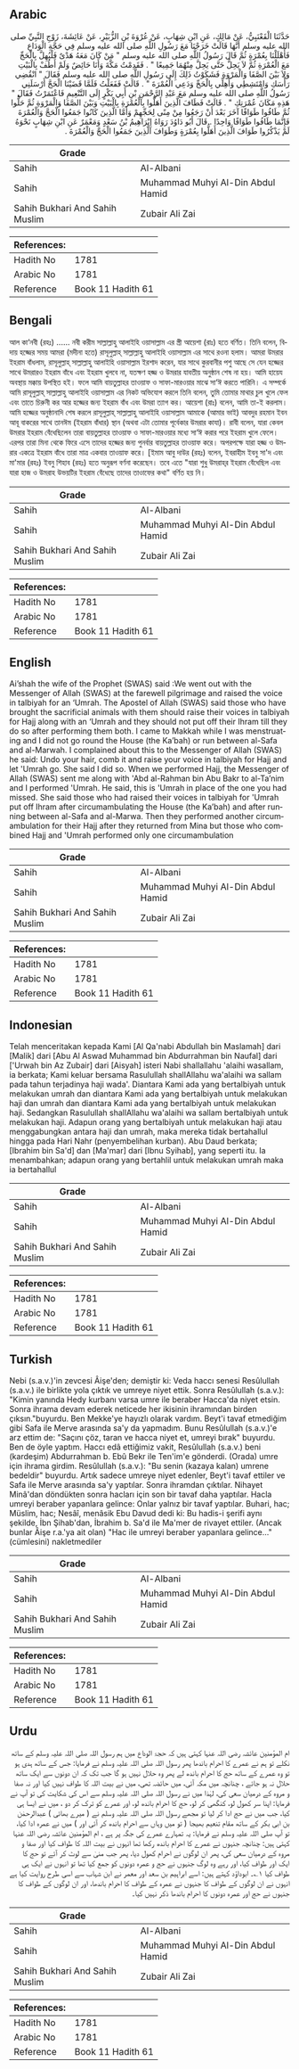 ## Arabic


<div dir="rtl" lang="ar" style={{fontSize:'larger',backgroundColor:'#f8f9fa',padding:20}}>
حَدَّثَنَا الْقَعْنَبِيُّ، عَنْ مَالِكٍ، عَنِ ابْنِ شِهَابٍ، عَنْ عُرْوَةَ بْنِ الزُّبَيْرِ، عَنْ عَائِشَةَ، زَوْجِ النَّبِيِّ صلى الله عليه وسلم أَنَّهَا قَالَتْ خَرَجْنَا مَعَ رَسُولِ اللَّهِ صلى الله عليه وسلم فِي حَجَّةِ الْوَدَاعِ فَأَهْلَلْنَا بِعُمْرَةٍ ثُمَّ قَالَ رَسُولُ اللَّهِ صلى الله عليه وسلم ‏"‏ مَنْ كَانَ مَعَهُ هَدْىٌ فَلْيُهِلَّ بِالْحَجِّ مَعَ الْعُمْرَةِ ثُمَّ لاَ يَحِلُّ حَتَّى يَحِلَّ مِنْهُمَا جَمِيعًا ‏"‏ ‏.‏ فَقَدِمْتُ مَكَّةَ وَأَنَا حَائِضٌ وَلَمْ أَطُفْ بِالْبَيْتِ وَلاَ بَيْنَ الصَّفَا وَالْمَرْوَةِ فَشَكَوْتُ ذَلِكَ إِلَى رَسُولِ اللَّهِ صلى الله عليه وسلم فَقَالَ ‏"‏ انْقُضِي رَأْسَكِ وَامْتَشِطِي وَأَهِلِّي بِالْحَجِّ وَدَعِي الْعُمْرَةَ ‏"‏ ‏.‏ قَالَتْ فَفَعَلْتُ فَلَمَّا قَضَيْنَا الْحَجَّ أَرْسَلَنِي رَسُولُ اللَّهِ صلى الله عليه وسلم مَعَ عَبْدِ الرَّحْمَنِ بْنِ أَبِي بَكْرٍ إِلَى التَّنْعِيمِ فَاعْتَمَرْتُ فَقَالَ ‏"‏ هَذِهِ مَكَانَ عُمْرَتِكِ ‏"‏ ‏.‏ قَالَتْ فَطَافَ الَّذِينَ أَهَلُّوا بِالْعُمْرَةِ بِالْبَيْتِ وَبَيْنَ الصَّفَا وَالْمَرْوَةِ ثُمَّ حَلُّوا ثُمَّ طَافُوا طَوَافًا آخَرَ بَعْدَ أَنْ رَجَعُوا مِنْ مِنًى لِحَجِّهِمْ وَأَمَّا الَّذِينَ كَانُوا جَمَعُوا الْحَجَّ وَالْعُمْرَةَ فَإِنَّمَا طَافُوا طَوَافًا وَاحِدًا ‏.‏ قَالَ أَبُو دَاوُدَ رَوَاهُ إِبْرَاهِيمُ بْنُ سَعْدٍ وَمَعْمَرٌ عَنِ ابْنِ شِهَابٍ نَحْوَهُ لَمْ يَذْكُرُوا طَوَافَ الَّذِينَ أَهَلُّوا بِعُمْرَةٍ وَطَوَافَ الَّذِينَ جَمَعُوا الْحَجَّ وَالْعُمْرَةَ ‏.‏
</div>
<div style={{backgroundColor:'#f8f9fa',padding:20, marginBottom: 10}}><table> <thead> <tr> <th>Grade</th> <th></th> </tr> </thead> <tbody> <tr><td>Sahih</td><td>Al-Albani</td></tr><tr><td>Sahih</td><td>Muhammad Muhyi Al-Din Abdul Hamid</td></tr><tr><td>Sahih Bukhari And Sahih Muslim</td><td>Zubair Ali Zai</td></tr></tbody></table><table> <thead> <tr> <th>References:</th> <th></th> </tr> </thead> <tbody><tr><td>Hadith No</td><td>1781</td></tr><tr><td>Arabic No</td><td>1781</td></tr><tr><td>Reference</td><td>Book 11 Hadith 61</td></tr></tbody></table></div>

## Bengali


<div dir="ltr" lang="bn" style={{fontSize:'larger',backgroundColor:'#f8f9fa',padding:20}}>
আল কা‘নবী (রহঃ) ...... নবী করীম সাল্লাল্লাহু আলাইহি ওয়াসাল্লাম এর স্ত্রী আয়েশা (রাঃ) হতে বর্ণিত। তিনি বলেন, বিদায় হজ্জের সময় আমরা (মদীনা হতে) রাসূলুল্লাহ্ সাল্লাল্লাহু আলাইহি ওয়াসাল্লাম এর সাথে রওনা হলাম। আমরা উমরার ইহরাম বাঁধলাম, রাসূলুল্লাহ্ সাল্লাল্লাহু আলাইহি ওয়াসাল্লাম ইরশাদ করেন, যার সাথে কুরবানীর পশু আছে সে যেন হজ্জের সাথে উমরারও ইহরাম বাঁধে এবং ইহরাম খুলবে না, যতক্ষণ হজ্জ ও উমরার যাবতীয় অনুষ্ঠান শেষ না হয়। আমি হায়েয অবস্থায় মক্কায় উপস্থিত হই। ফলে আমি বায়তুল্লাহর তাওয়াফ ও সাফা-মারওয়ার মাঝে সা‘ঈ করতে পারিনি। এ সম্পর্কে আমি রাসূলুল্লাহ্ সাল্লাল্লাহু আলাইহি ওয়াসাল্লাম এর নিকট অভিযোগ করলে তিনি বলেন, তুমি তোমার মাথার চুল খুলে ফেল এবং তাতে চিরুনী কর আর হজ্জের জন্য ইহরাম বাঁধ এবং উমরা ত্যাগ কর। আয়েশা (রাঃ) বলেন, আমি তা-ই করলাম। আমি হজ্জের অনুষ্ঠানাদি শেষ করলে রাসূলুল্লাহ্ সাল্লাল্লাহু আলাইহি ওয়াসাল্লাম আমাকে (আমার ভাই) আবদুর রহমান ইবন আবূ বাকরের সাথে তানঈম (ইহরাম বাঁধার) স্থান (অথবা এটা তোমার পূর্বেকার উমরার কাযা)। রাবী বলেন, যারা কেবল উমরার ইহরাম বেঁধেছিলেন তারা বায়তুল্লাহর তাওয়াফ ও সাফা-মারওয়ার মধ্যে সা‘ঈ করার পরে ইহরাম খুলে ফেলে। এরপর তারা মিনা থেকে ফিরে এসে তাদের হজ্জের জন্য পুনর্বার বায়তুল্লাহর তাওয়াফ করে। অপরপক্ষে যারা হজ্জ ও উমরার একত্রে ইহরাম বাঁধে তারা মাত্র একবার তাওয়াফ করে। [ইমাম আবু দাউর (রহঃ) বলেন, ইবরাহীম ইবনু সা'দ এবং মা'মার (রহঃ) ইবনু শিহাব (রহঃ) হতে অনুরূপ বর্ণনা করেছেন। তবে এতে "যারা শুধু উমরাহ্‌র ইহরাম বেঁধেছিল এবং যারা হাজ ও উমরাহ উভয়টির ইহরাম বেঁধেছে তাদের তাওাফের কথা" বর্ণিত হয় নি।
</div>
<div style={{backgroundColor:'#f8f9fa',padding:20, marginBottom: 10}}><table> <thead> <tr> <th>Grade</th> <th></th> </tr> </thead> <tbody> <tr><td>Sahih</td><td>Al-Albani</td></tr><tr><td>Sahih</td><td>Muhammad Muhyi Al-Din Abdul Hamid</td></tr><tr><td>Sahih Bukhari And Sahih Muslim</td><td>Zubair Ali Zai</td></tr></tbody></table><table> <thead> <tr> <th>References:</th> <th></th> </tr> </thead> <tbody><tr><td>Hadith No</td><td>1781</td></tr><tr><td>Arabic No</td><td>1781</td></tr><tr><td>Reference</td><td>Book 11 Hadith 61</td></tr></tbody></table></div>

## English


<div dir="ltr" lang="en" style={{fontSize:'larger',backgroundColor:'#f8f9fa',padding:20}}>
Ai’shah the wife of the Prophet (SWAS) said :We went out with the Messenger of Allah (SWAS) at the farewell pilgrimage and raised the voice in talbiyah for an ‘Umrah. The Apostel of Allah (SWAS) said those who have brought the sacrificial animals with them should raise their voices in talbiyah for Hajj along with an ‘Umrah and they should not put off their Ihram till they do so after performing them both. I came to Makkah while I was menstruating and I did not go round the House (the Ka’bah) or run between al-Safa and al-Marwah. I complained about this to the Messenger of Allah (SWAS) he said: Undo your hair, comb it and raise your voice in talbiyah for Hajj and let 'Umrah go. She said I did so. When we performed Hajj, the Messenger of Allah (SWAS) sent me along with 'Abd al-Rahman bin Abu Bakr to al-Ta’nim and I performed 'Umrah. He said, this is 'Umrah in place of the one you had missed. She said those who had raised their voices in talbiyah for 'Umrah put off Ihram after circumambulating the House (the Ka’bah) and after running between al-Safa and al-Marwa. Then they performed another circumambulation for their Hajj after they returned from Mina but those who combined Hajj and 'Umrah performed only one circumambulation
</div>
<div style={{backgroundColor:'#f8f9fa',padding:20, marginBottom: 10}}><table> <thead> <tr> <th>Grade</th> <th></th> </tr> </thead> <tbody> <tr><td>Sahih</td><td>Al-Albani</td></tr><tr><td>Sahih</td><td>Muhammad Muhyi Al-Din Abdul Hamid</td></tr><tr><td>Sahih Bukhari And Sahih Muslim</td><td>Zubair Ali Zai</td></tr></tbody></table><table> <thead> <tr> <th>References:</th> <th></th> </tr> </thead> <tbody><tr><td>Hadith No</td><td>1781</td></tr><tr><td>Arabic No</td><td>1781</td></tr><tr><td>Reference</td><td>Book 11 Hadith 61</td></tr></tbody></table></div>

## Indonesian


<div dir="ltr" lang="id" style={{fontSize:'larger',backgroundColor:'#f8f9fa',padding:20}}>
Telah menceritakan kepada Kami [Al Qa'nabi Abdullah bin Maslamah] dari [Malik] dari [Abu Al Aswad Muhammad bin Abdurrahman bin Naufal] dari ['Urwah bin Az Zubair] dari [Aisyah] isteri Nabi shallallahu 'alaihi wasallam, ia berkata; Kami keluar bersama Rasulullah shallAllahu wa'alaihi wa sallam pada tahun terjadinya haji wada'. Diantara Kami ada yang bertalbiyah untuk melakukan umrah dan diantara Kami ada yang bertalbiyah untuk melakukan haji dan umrah dan diantara Kami ada yang bertalbiyah untuk melakukan haji. Sedangkan Rasulullah shallAllahu wa'alaihi wa sallam bertalbiyah untuk melakukan haji. Adapun orang yang bertalbiyah untuk melakukan haji atau menggabungkan antara haji dan umrah, maka mereka tidak bertahallul hingga pada Hari Nahr (penyembelihan kurban). Abu Daud berkata; [Ibrahim bin Sa'd] dan [Ma'mar] dari [Ibnu Syihab], yang seperti itu. Ia menambahkan; adapun orang yang bertahlil untuk melakukan umrah maka ia bertahallul
</div>
<div style={{backgroundColor:'#f8f9fa',padding:20, marginBottom: 10}}><table> <thead> <tr> <th>Grade</th> <th></th> </tr> </thead> <tbody> <tr><td>Sahih</td><td>Al-Albani</td></tr><tr><td>Sahih</td><td>Muhammad Muhyi Al-Din Abdul Hamid</td></tr><tr><td>Sahih Bukhari And Sahih Muslim</td><td>Zubair Ali Zai</td></tr></tbody></table><table> <thead> <tr> <th>References:</th> <th></th> </tr> </thead> <tbody><tr><td>Hadith No</td><td>1781</td></tr><tr><td>Arabic No</td><td>1781</td></tr><tr><td>Reference</td><td>Book 11 Hadith 61</td></tr></tbody></table></div>

## Turkish


<div dir="ltr" lang="tr" style={{fontSize:'larger',backgroundColor:'#f8f9fa',padding:20}}>
Nebi (s.a.v.)'in zevcesi Âişe'den; demiştir ki: Veda haccı senesi Resûlullah (s.a.v.) ile birlikte yola çıktık ve umreye niyet ettik. Sonra Resûlullah (s.a.v.): "Kimin yanında Hedy kurbanı varsa umre ile beraber Hacca'da niyet etsin. Sonra ihrama devam ederek neticede her ikisinin ihramından birden çıksın."buyurdu. Ben Mekke'ye hayızlı olarak vardım. Beyt'i tavaf etmediğim gibi Safa ile Merve arasında sa'y da yapmadım. Bunu Resûlullah (s.a.v.)'e arz ettim de: "Saçını çöz, taran ve hacca niyet et, umreyi bırak" buyurdu. Ben de öyle yaptım. Haccı edâ ettiğimiz vakit, Resûlullah (s.a.v.) beni (kardeşim) Abdurrahman b. Ebû Bekr ile Ten'im'e gönderdi. (Orada) umre için ihrama girdim. Resûlullah (s.a.v.): "Bu senin (kazaya kalan) umrene bedeldir" buyurdu. Artık sadece umreye niyet edenler, Beyt'i tavaf ettiler ve Safa ile Merve arasında sa'y yaptılar. Sonra ihramdan çıktılar. Nihayet Minâ'dan döndükten sonra hacları için son bir tavaf daha yaptılar. Hacla umreyi beraber yapanlara gelince: Onlar yalnız bir tavaf yaptılar. Buhari, hac; Müslim, hac; Nesâî, menâsik Ebu Davud dedi ki: Bu hadis-i şerifi aynı şekilde, İbn Şihab'dan, İbrahim b. Sa'd ile Ma'mer de rivayet ettiler. (Ancak bunlar Âişe r.a.'ya ait olan) "Hac ile umreyi beraber yapanlara gelince..." (cümlesini) nakletmediler
</div>
<div style={{backgroundColor:'#f8f9fa',padding:20, marginBottom: 10}}><table> <thead> <tr> <th>Grade</th> <th></th> </tr> </thead> <tbody> <tr><td>Sahih</td><td>Al-Albani</td></tr><tr><td>Sahih</td><td>Muhammad Muhyi Al-Din Abdul Hamid</td></tr><tr><td>Sahih Bukhari And Sahih Muslim</td><td>Zubair Ali Zai</td></tr></tbody></table><table> <thead> <tr> <th>References:</th> <th></th> </tr> </thead> <tbody><tr><td>Hadith No</td><td>1781</td></tr><tr><td>Arabic No</td><td>1781</td></tr><tr><td>Reference</td><td>Book 11 Hadith 61</td></tr></tbody></table></div>

## Urdu


<div dir="rtl" lang="ur" style={{fontSize:'larger',backgroundColor:'#f8f9fa',padding:20}}>
ام المؤمنین عائشہ رضی اللہ عنہا کہتی ہیں کہ حجۃ الوداع میں ہم رسول اللہ صلی اللہ علیہ وسلم کے ساتھ نکلے تو ہم نے عمرے کا احرام باندھا پھر رسول اللہ صلی اللہ علیہ وسلم نے فرمایا: جس کے ساتھ ہدی ہو تو وہ عمرے کے ساتھ حج کا احرام باندھ لے پھر وہ حلال نہیں ہو گا جب تک کہ ان دونوں سے ایک ساتھ حلال نہ ہو جائے ، چنانچہ میں مکہ آئی، میں حائضہ تھی، میں نے بیت اللہ کا طواف نہیں کیا اور نہ صفا و مروہ کے درمیان سعی کی، لہٰذا میں نے رسول اللہ صلی اللہ علیہ وسلم سے اس کی شکایت کی تو آپ نے فرمایا: اپنا سر کھول لو، کنگھی کر لو، حج کا احرام باندھ لو، اور عمرے کو ترک کر دو ، میں نے ایسا ہی کیا، جب میں نے حج ادا کر لیا تو مجھے رسول اللہ صلی اللہ علیہ وسلم نے ( میرے بھائی ) عبدالرحمٰن بن ابی بکر کے ساتھ مقام تنعیم بھیجا ( تو میں وہاں سے احرام باندھ کر آئی اور ) میں نے عمرہ ادا کیا، تو آپ صلی اللہ علیہ وسلم نے فرمایا: یہ تمہارے عمرے کی جگہ پر ہے ، ام المؤمنین عائشہ رضی اللہ عنہا کہتی ہیں: چنانچہ جنہوں نے عمرے کا احرام باندھ رکھا تھا انہوں نے بیت اللہ کا طواف کیا اور صفا و مروہ کے درمیان سعی کی، پھر ان لوگوں نے احرام کھول دیا، پھر جب منیٰ سے لوٹ کر آئے تو حج کا ایک اور طواف کیا، اور رہے وہ لوگ جنہوں نے حج و عمرہ دونوں کو جمع کیا تھا تو انہوں نے ایک ہی طواف کیا ۱؎۔ ابوداؤد کہتے ہیں: اسے ابراہیم بن سعد اور معمر نے ابن شہاب سے اسی طرح روایت کیا ہے انہوں نے ان لوگوں کے طواف کا جنہوں نے عمرہ کے طواف کا احرام باندھا، اور ان لوگوں کے طواف کا جنہوں نے حج اور عمرہ دونوں کا احرام باندھا ذکر نہیں کیا۔
</div>
<div style={{backgroundColor:'#f8f9fa',padding:20, marginBottom: 10}}><table> <thead> <tr> <th>Grade</th> <th></th> </tr> </thead> <tbody> <tr><td>Sahih</td><td>Al-Albani</td></tr><tr><td>Sahih</td><td>Muhammad Muhyi Al-Din Abdul Hamid</td></tr><tr><td>Sahih Bukhari And Sahih Muslim</td><td>Zubair Ali Zai</td></tr></tbody></table><table> <thead> <tr> <th>References:</th> <th></th> </tr> </thead> <tbody><tr><td>Hadith No</td><td>1781</td></tr><tr><td>Arabic No</td><td>1781</td></tr><tr><td>Reference</td><td>Book 11 Hadith 61</td></tr></tbody></table></div>